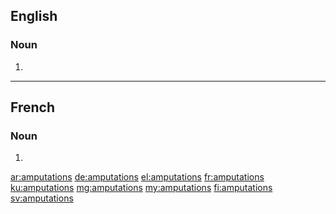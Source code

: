 ==English==

===Noun===
{{head|en|plural}}

# {{plural of|amputation|lang=en}}

----

==French==

===Noun===
{{head|fr|plural|g=f}}

# {{plural of|amputation|lang=fr}}

[[ar:amputations]]
[[de:amputations]]
[[el:amputations]]
[[fr:amputations]]
[[ku:amputations]]
[[mg:amputations]]
[[my:amputations]]
[[fi:amputations]]
[[sv:amputations]]